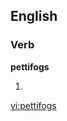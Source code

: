 
==English==

===Verb===
'''pettifogs'''

# {{third-person singular of|[[pettifog]]}}

[[vi:pettifogs]]